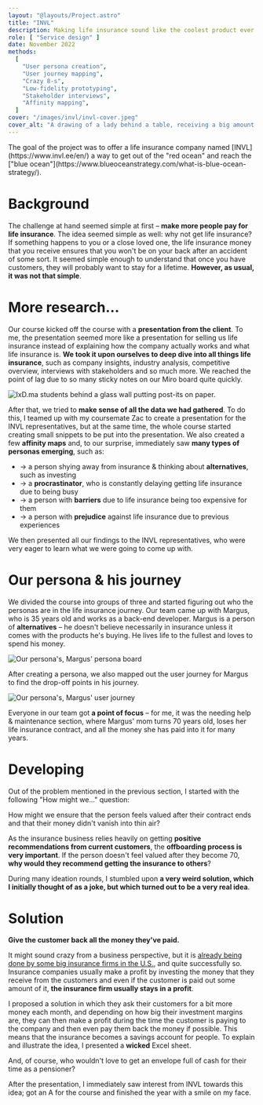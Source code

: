 ```yaml
---
layout: "@layouts/Project.astro"
title: "INVL"
description: Making life insurance sound like the coolest product ever created
role: [ "Service design" ]
date: November 2022
methods:
  [
    "User persona creation",
    "User journey mapping",
    "Crazy 8-s",
    "Low-fidelity prototyping",
    "Stakeholder interviews",
    "Affinity mapping",
  ]
cover: "/images/invl/invl-cover.jpeg"
cover_alt: "A drawing of a lady behind a table, receiving a big amount of money."
---
```

<div class="project">
The goal of the project was to offer a life insurance company named [INVL](https://www.invl.ee/en/) a way to get out of the "red ocean" and reach the ["blue ocean"](https://www.blueoceanstrategy.com/what-is-blue-ocean-strategy/).

# Background

The challenge at hand seemed simple at first – **make more people pay for life insurance**. The idea seemed simple as well: why not get life insurance? If something happens to you or a close loved one, the life insurance money that you receive ensures that you won't be on your back after an accident of some sort. It seemed simple enough to understand that once you have customers, they will probably want to stay for a lifetime. **However, as usual, it was not that simple**.

# More research…

Our course kicked off the course with a **presentation from the client**. To me, the presentation seemed more like a presentation for selling
us life insurance instead of explaining how the company actually works
and what life insurance is. **We took it upon ourselves to deep dive into all things life insurance**, such as company insights, industry analysis, competitive overview, interviews with stakeholders and so much more. We reached the point of lag due to so many sticky notes on our Miro board quite quickly.

![IxD.ma students behind a glass wall putting post-its on paper.](/images/invl/mapping.jpg)

After that, we tried to **make sense of all the data we had gathered**. To do this, I teamed up with my coursemate Zac to create a presentation for the INVL representatives, but at the same time, the whole course started creating small snippets to be put into the presentation. We also created a few **affinity maps** and, to our surprise, immediately saw **many types of personas emerging**, such as:

- → a person shying away from insurance & thinking about **alternatives**, such as investing
- → a **procrastinator**, who is constantly delaying getting life insurance due to being busy
- → a person with **barriers** due to life insurance being too expensive for them
- → a person with **prejudice** against life insurance due to previous experiences

We then presented all our findings to the INVL representatives, who were very eager to learn what we were going to come up with.

# Our persona & his journey

We divided the course into groups of three and started figuring out who the personas are in the life insurance journey. Our team came up with Margus, who is 35 years old and works as a back-end developer. Margus is a person of **alternatives** – he doesn't believe necessarily in insurance unless it comes with the products he's buying. He lives life to the fullest and loves to spend his money.

![Our persona's, Margus' persona board](/images/invl/margus-persona.jpg)

After creating a persona, we also mapped out the user journey for Margus to find the drop-off points in his journey.

![Our persona's, Margus' user journey](/images/invl/margus-journey.jpg)

Everyone in our team got **a point of focus** – for me, it was the needing help & maintenance section, where Margus' mom turns 70 years old, loses her life insurance contract, and all the money she has paid into it for many years.

# Developing

Out of the problem mentioned in the previous section, I started with the following "How might we…" question:

How might we ensure that the person feels valued after their contract ends and that their money didn't vanish into thin air?

As the insurance business relies heavily on getting **positive recommendations from current customers**, the **offboarding process is very important**. If the person doesn't feel valued after they become 70, **why would they recommend getting the insurance to others**?

During many ideation rounds, I stumbled upon **a very weird solution, which I initially thought of as a joke, but which turned out to be a very real idea**.

# Solution

**Give the customer back all the money they've paid.**

It might sound crazy from a business perspective, but it is [already being done by some big insurance firms in the U.S.](https://www.progressive.com/answers/return-of-premium-life-insurance-rider), and quite successfully so. Insurance companies usually make a profit by investing the money that they receive from the customers and even if the customer is paid out some amount of it, **the insurance firm usually stays in a profit**.

I proposed a solution in which they ask their customers for a bit more money each month, and depending on how big their investment margins are, they can then make a profit during the time the customer is paying to the company and then even pay them back the money if possible. This means that the insurance becomes a savings account for people. To explain and illustrate the idea, I presented a **wicked** Excel sheet.

And, of course, who wouldn't love to get an envelope full of cash for their time as a pensioner?

After the presentation, I immediately saw interest from INVL towards this idea; got an A for the course and finished the year with a smile on my face.
</div>
